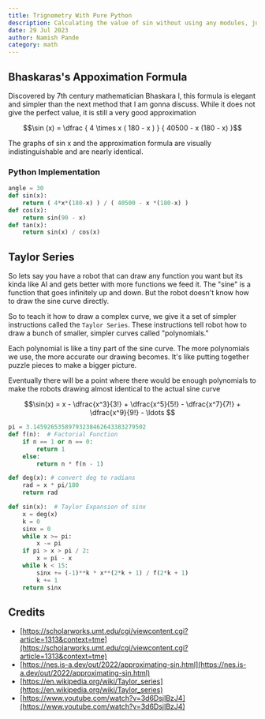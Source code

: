 ```yaml
---
title: Trignometry With Pure Python
description: Calculating the value of sin without using any modules, just pure and raw mathematics. Covers Taylor Series and Bhaskara's approximation
date: 29 Jul 2023
author: Namish Pande
category: math
---
```



<Sin client:load />

## Bhaskaras's Appoximation Formula

Discovered by 7th century mathematician Bhaskara I, this formula is elegant and simpler than the next method that I am gonna discuss. While it does not give the perfect value, it is still a very good approximation

<div align="center" class="bg-darker text-xl md:text-3xl py-16 px-2 font-mono my-6">
 $$\sin (x) = \dfrac { 4 \times x ( 180 - x ) } { 40500 - x (180 - x) }$$
</div>

The graphs of sin x and the approximation formula are visually indistinguishable and are nearly identical.

### Python Implementation

```py
angle = 30
def sin(x):
    return ( 4*x*(180-x) ) / ( 40500 - x *(180-x) )
def cos(x):
    return sin(90 - x)
def tan(x):
    return sin(x) / cos(x)
```

## Taylor Series

So lets say you have a robot that can draw any function you want but its kinda like AI and gets better with more functions we feed it. The "sine" is a function that goes infinitely up and down. But the robot doesn't know how to draw the sine curve directly.

So to teach it how to draw a complex curve, we give it a set of simpler instructions called the `Taylor Series`. These instructions tell robot how to draw a bunch of smaller, simpler curves called "polynomials."

Each polynomial is like a tiny part of the sine curve. The more polynomials we use, the more accurate our drawing becomes. It's like putting together puzzle pieces to make a bigger picture.

Eventually there will be a point where there would be enough polynomials to make the robots drawing almost identical to the actual sine curve

<div align="center" class="bg-darker py-16 text-xl md:text-3xl px-2 font-mono my-6">
 $$\sin(x) = x - \dfrac{x^3}{3!} + \dfrac{x^5}{5!} - \dfrac{x^7}{7!} + \dfrac{x^9}{9!} - \ldots $$
</div>

```py
pi = 3.14592653589793238462643383279502
def f(n):  # Factorial Function
    if n == 1 or n == 0:
        return 1
    else:
        return n * f(n - 1)

def deg(x): # convert deg to radians
    rad = x * pi/180
    return rad

def sin(x):  # Taylor Expansion of sinx
    x = deg(x)
    k = 0
    sinx = 0
    while x >= pi:
        x -= pi
    if pi > x > pi / 2:
        x = pi - x
    while k < 15:
        sinx += (-1)**k * x**(2*k + 1) / f(2*k + 1)
        k += 1
    return sinx
```

## Credits

- [https://scholarworks.umt.edu/cgi/viewcontent.cgi?article=1313&context=tme](https://scholarworks.umt.edu/cgi/viewcontent.cgi?article=1313&context=tme)
- [https://nes.is-a.dev/out/2022/approximating-sin.html](https://nes.is-a.dev/out/2022/approximating-sin.html)
- [https://en.wikipedia.org/wiki/Taylor_series](https://en.wikipedia.org/wiki/Taylor_series)
- [https://www.youtube.com/watch?v=3d6DsjIBzJ4](https://www.youtube.com/watch?v=3d6DsjIBzJ4)
